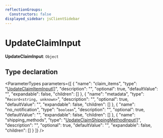 ```yaml
---
reflectionGroups:
  Constructors: false
displayed_sidebar: jsClientSidebar
---
```



# UpdateClaimInput

 **UpdateClaimInput**: `Object`

## Type declaration

<ParameterTypes parameters={[
  {
    "name": "claim_items",
    "type": "[UpdateClaimItemInput](js_client.internal.UpdateClaimItemInput.mdx)[]",
    "description": "",
    "optional": true,
    "defaultValue": "",
    "expandable": false,
    "children": []
  },
  {
    "name": "metadata",
    "type": "`Record<string, unknown>`",
    "description": "",
    "optional": true,
    "defaultValue": "",
    "expandable": false,
    "children": []
  },
  {
    "name": "no_notification",
    "type": "`boolean`",
    "description": "",
    "optional": true,
    "defaultValue": "",
    "expandable": false,
    "children": []
  },
  {
    "name": "shipping_methods",
    "type": "[UpdateClaimShippingMethodInput](js_client.internal.UpdateClaimShippingMethodInput.mdx)[]",
    "description": "",
    "optional": true,
    "defaultValue": "",
    "expandable": false,
    "children": []
  }
]} />
